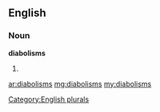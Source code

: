 ==English==

===Noun===
'''diabolisms'''

# {{plural of|[[diabolism]]}}

[[Category:English plurals]]

[[ar:diabolisms]]
[[mg:diabolisms]]
[[my:diabolisms]]